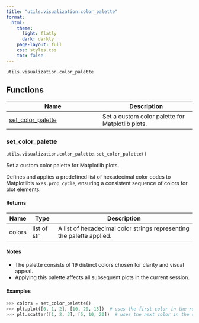 ```yaml
---
title: "utils.visualization.color_palette"
format:
  html:
    theme:
      light: flatly
      dark: darkly
    page-layout: full
    css: styles.css
    toc: false
---
```


`utils.visualization.color_palette`



## Functions

| Name | Description |
| --- | --- |
| [set_color_palette](#skrom.utils.visualization.color_palette.set_color_palette) | Set a custom color palette for Matplotlib plots. |

### set_color_palette { #skrom.utils.visualization.color_palette.set_color_palette }

```python
utils.visualization.color_palette.set_color_palette()
```

Set a custom color palette for Matplotlib plots.

Defines and applies a predefined list of hexadecimal color codes to Matplotlib's
``axes.prop_cycle``, ensuring a consistent sequence of colors for plot elements.

#### Returns {.doc-section .doc-section-returns}

| Name   | Type        | Description                                                           |
|--------|-------------|-----------------------------------------------------------------------|
| colors | list of str | A list of hexadecimal color strings representing the palette applied. |

#### Notes {.doc-section .doc-section-notes}

- The palette consists of 19 distinct colors chosen for clarity and visual appeal.
- Applying this palette affects all subsequent plots in the current session.

#### Examples {.doc-section .doc-section-examples}

```python
>>> colors = set_color_palette()
>>> plt.plot([0, 1, 2], [10, 20, 15])  # uses the first color in the returned palette
>>> plt.scatter([1, 2, 3], [5, 10, 20])  # uses the next color in the cycle
```